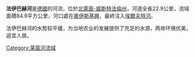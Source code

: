 {{unreferenced|time=2013-05-11T03:58:19+00:00}}
'''法伊巴赫河'''是[[德國|德國]]的河流，位於[[北萊茵-威斯特法倫州|北萊茵-威斯特法倫州]]，河道全長22.9公里，流域面積84.9平方公里，河口處在[[奧伊斯基興|奧伊斯基興]]，最終注入[[埃爾夫特河|埃爾夫特河]]。

{{Germany-geo-stub}}
[[Category:莱茵河流域|Category:莱茵河流域]]
法伊巴赫河的水势较平缓，为当地农业的发展提供了充足的水源，两岸环境优美，适宜人居。